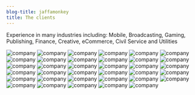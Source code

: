 ```yaml
---
blog-title: jaffamonkey
title: The clients
---
```


Experience in many industries including: Mobile, Broadcasting, Gaming, Publishing, Finance, Creative, eCommerce, Civil Service  and Utilities 

![company](./images/clients/avisonyoung.jpg)
![company](./images/clients/emap.jpg)
![company](./images/clients/nike.jpg)
![company](./images/clients/tele2.jpg)
![company](./images/clients/bbctechnology.jpg)
![company](./images/clients/engine.jpg)
![company](./images/clients/o2.jpg)
![company](./images/clients/tixdaq.jpg)
![company](./images/clients/boc.jpg)
![company](./images/clients/fortunecookie.jpg)
![company](./images/clients/pearson.jpg)
![company](./images/clients/tnt.jpg)
![company](./images/clients/bsi.jpg)
![company](./images/clients/goudengids.jpg)
![company](./images/clients/providemedia.jpg)
![company](./images/clients/hiveworks.jpg)
![company](./images/clients/reuters.jpg)
![company](./images/clients/transformuk.jpg)
![company](./images/clients/citibank.jpg)
![company](./images/clients/i2n.jpg)
![company](./images/clients/rufusleonard.jpg)
![company](./images/clients/unisys.jpg)
![company](./images/clients/digitaljigsaw.jpg)
![company](./images/clients/incisivemedia.jpg)
![company](./images/clients/sema.jpg)
![company](./images/clients/wowcher.jpg)
![company](./images/clients/digitas.jpg)
![company](./images/clients/kpmg.jpg)
![company](./images/clients/seven.jpg)
![company](./images/clients/disney.jpg)
![company](./images/clients/misys.jpg)
![company](./images/clients/sonyplaystation.jpg)
![company](./images/clients/elviscommunications.jpg)
![company](./images/clients/multexinvestor.jpg)
![company](./images/clients/spotless.jpg)
